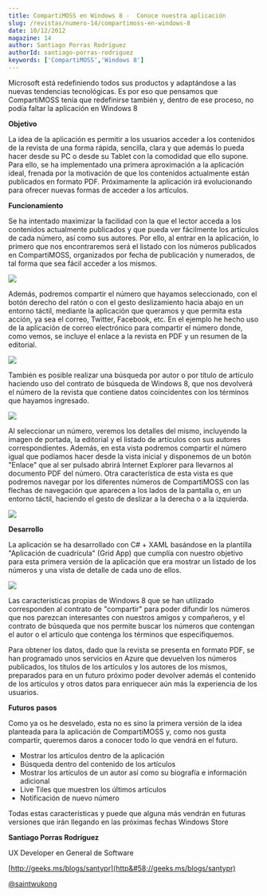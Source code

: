 ```yaml
---
title: CompartiMOSS en Windows 8 -  Conoce nuestra aplicación
slug: /revistas/numero-14/compartimoss-en-windows-8
date: 10/12/2012
magazine: 14
author: Santiago Porras Rodríguez
authorId: santiago-porras-rodriguez
keywords: ['CompartiMOSS','Windows 8']
---
```






Microsoft está redefiniendo todos sus productos y adaptándose a las nuevas tendencias tecnológicas. Es por eso que pensamos que CompartiMOSS tenía que redefinirse también y, dentro de ese proceso, no podía faltar la aplicación en Windows 8

**Objetivo**

La idea de la aplicación es permitir a los usuarios acceder a los contenidos de la revista de una forma rápida, sencilla, clara y que además lo pueda hacer desde su PC o desde su Tablet con la comodidad que ello supone. Para ello, se ha implementado una primera aproximación a la aplicación ideal, frenada por la motivación de que los contenidos actualmente están publicados en formato PDF. Próximamente la aplicación irá evolucionando para ofrecer nuevas formas de acceder a los artículos.

**Funcionamiento**

Se ha intentado maximizar la facilidad con la que el lector acceda a los contenidos actualmente publicados y que pueda ver fácilmente los artículos de cada número, así como sus autores. Por ello, al entrar en la aplicación, lo primero que nos encontraremos será el listado con los números publicados en CompartiMOSS, organizados por fecha de publicación y numerados, de tal forma que sea fácil acceder a los mismos.

![](../../../images/numero14/compartimoss-en-windows-8/image1.jpeg)

Además, podremos compartir el número que hayamos seleccionado, con el botón derecho del ratón o con el gesto deslizamiento hacia abajo en un entorno táctil, mediante la aplicación que queramos y que permita esta acción, ya sea el correo, Twitter, Facebook, etc. En el ejemplo he hecho uso de la aplicación de correo electrónico para compartir el número donde, como vemos, se incluye el enlace a la revista en PDF y un resumen de la editorial.

![](../../../images/numero14/compartimoss-en-windows-8/image2.jpeg)

También es posible realizar una búsqueda por autor o por título de artículo haciendo uso del contrato de búsqueda de Windows 8, que nos devolverá el número de la revista que contiene datos coincidentes con los términos que hayamos ingresado.

![](../../../images/numero14/compartimoss-en-windows-8/image3.jpeg)

Al seleccionar un número, veremos los detalles del mismo, incluyendo la imagen de portada, la editorial y el listado de artículos con sus autores correspondientes. Además, en esta vista podremos compartir el número igual que podíamos hacer desde la vista inicial y disponemos de un botón "Enlace" que al ser pulsado abrirá Internet Explorer para llevarnos al documento PDF del número. Otra característica de esta vista es que podremos navegar por los diferentes números de CompartiMOSS con las flechas de navegación que aparecen a los lados de la pantalla o, en un entorno táctil, haciendo el gesto de deslizar a la derecha o a la izquierda.

![](../../../images/numero14/compartimoss-en-windows-8/image4.jpeg)

**Desarrollo**

La aplicación se ha desarrollado con C# + XAML basándose en la plantilla "Aplicación de cuadrícula" (Grid App) que cumplía con nuestro objetivo para esta primera versión de la aplicación que era mostrar un listado de los números y una vista de detalle de cada uno de ellos.

![](../../../images/numero14/compartimoss-en-windows-8/image5.jpeg)

Las características propias de Windows 8 que se han utilizado corresponden al contrato de "compartir" para poder difundir los números que nos parezcan interesantes con nuestros amigos y compañeros, y el contrato de búsqueda que nos permite buscar los números que contengan el autor o el artículo que contenga los términos que especifiquemos.

Para obtener los datos, dado que la revista se presenta en formato PDF, se han programado unos servicios en Azure que devuelven los números publicados, los títulos de los artículos y los autores de los mismos, preparados para en un futuro próximo poder devolver además el contenido de los artículos y otros datos para enriquecer aún más la experiencia de los usuarios.

**Futuros** **pasos**

Como ya os he desvelado, esta no es sino la primera versión de la idea planteada para la aplicación de CompartiMOSS y, como nos gusta compartir, queremos daros a conocer todo lo que vendrá en el futuro.

- Mostrar los artículos dentro de la aplicación
- Búsqueda dentro del contenido de los artículos
- Mostrar los artículos de un autor así como su biografía e información adicional
- Live Tiles que muestren los últimos artículos
- Notificación de nuevo número


Todas estas características y puede que alguna más vendrán en futuras versiones que irán llegando en las próximas fechas Windows Store



**Santiago Porras Rodríguez**

UX Developer en General de Software

[http://geeks.ms/blogs/santypr](http&#58;//geeks.ms/blogs/santypr)

[@saintwukong](http&#58;//twitter.com/saintwukong)

